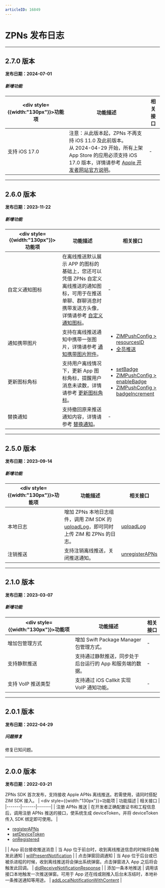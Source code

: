```yaml
---
articleID: 16849
---
```


# ZPNs 发布日志

---
## 2.7.0 版本

**发布日期：2024-07-01**

<h5>新增功能</h5>


| <div style={{width:"130px"}}>功能项</div>  | 功能描述 | 相关接口 |
|-------|-------|-------|
| 支持 iOS 17.0 | 注意：从此版本起，ZPNs 不再支持 iOS 11.0 及此前版本。<br />从 2024-04-29 开始，所有上架 App Store 的应用必须支持 iOS 17.0 版本，详情请参考 [Apple 开发者网站官方说明](https://developer.apple.com/news/upcoming-requirements/?id=04292024a)。 | - |

---

## 2.6.0 版本

**发布日期：2023-11-22**

<h5>新增功能</h5>

| <div style={{width:"130px"}}>功能项</div>  | 功能描述 | 相关接口 |
|-------|-------|-------|
| 自定义通知图标 | 在离线推送默认展示 APP 的图标的基础上，您还可以凭借 ZPNs 自定义离线推送的通知图标，可用于在推送单聊、群聊消息时携带发送方头像，详情请参考 [自定义通知图标](./../Offline%20push%20notifications/Best%20Practices/Modify%20a%20notification%20badge.mdx)。 | - |
| 通知携带图片 | 支持在离线推送通知中携带一张图片，详情请参考 [通知携带图片附件](./../Offline%20push%20notifications/Best%20Practices/Notify%20with%20photo%20attachment.mdx)。 | <ul><li>[ZIMPushConfig > resourcesID](@resourcesID-ZIMPushConfig)</li><li>[全员推送](/zh/zim-server/messaging/push-message-to-all-users)</li></ul> |
| 更新图标角标 | 支持用户离线情况下，更新 App 图标角标，提醒用户消息未读数，详情请参考 [更新图标角标](./../Offline%20push%20notifications/Best%20Practices/Modify%20a%20notification%20badge.mdx)。 | <ul><li>[setBadge](@setBadge)</li><li>[ZIMPushConfig > enableBadge](@enableBadge-ZIMPushConfig)</li><li>[ZIMPushConfig > badgeIncrement](@badgeIncrement-ZIMPushConfig)</li></ul> |
| 替换通知 | 支持撤回原来推送通知内容，详情请参考 [替换通知](./../Offline%20push%20notifications/Best%20Practices/Update%20a%20push%20notification.mdx)。 | - |

---


## 2.5.0 版本

**发布日期：2023-09-14**

<h5>新增功能</h5>

| <div style={{width:"130px"}}>功能项</div>  | 功能描述 | 相关接口 |
|-------|-------|-------|
| 本地日志 | 增加 ZPNs 本地日志组件，调用 ZIM SDK 的 [uploadLog](@uploadLog)，即可同时上传 ZIM 和 ZPNs 的日志。 | [uploadLog](@uploadLog) |
| 注销推送 | 支持注销离线推送，关闭推送通知。 | [unregisterAPNs](@unregisterAPNs) |

---

## 2.1.0 版本

**发布日期：2023-03-07**

<h5>新增功能</h5>

| <div style={{width:"130px"}}>功能项</div>  | 功能描述 | 相关接口 |
|-------|-------|-------|
| 增加包管理方式 | 增加 Swift Package Manager 包管理方式。 | - |
| 支持静默推送 | 支持通过静默推送，同步处于后台运行的 App 和服务端的数据。 | - |
| 支持 VoIP 推送类型 | 支持通过 iOS Callkit 实现 VoIP 通知功能。 | - |

---

## 2.0.1 版本

**发布日期：2022-04-29**

<h5>问题修复</h5>

修复已知问题。

---

## 2.0.0 版本

**发布日期：2022-03-21**

ZPNs SDK 首次发布，支持接收 Apple APNs 离线推送。若需使用，请同时搭配 ZIM SDK 接入。
| <div style={{width:"130px"}}>功能项</div>  | 功能描述 | 相关接口 |
|-------|-------|-------|
| 注册 APNs 推送 | 在开发者正确配置证书和工程信息后，调用注册 APNs 推送的接口，使系统生成 deviceToken，并将 deviceToken 传入 SDK 绑定即可使用。 | <ul><li>[registerAPNs](@registerAPNs)</li><li>[setDeviceToken](@setDeviceToken)</li><li>[onRegistered](@onRegistered)</li></ul> |
| App 前台接收推送消息 | 当 App 位于前台时，收到离线推送信息的时候将会触发此通知 | [willPresentNotification](https://doc-zh.zego.im/article/api?doc=zim_API~objective-c_ios~protocol~ZPNs#zp-ns-notification-center-will-present-notification-user-info-with-completion-handler) |
| 点击弹窗回调通知 | 当 App 位于后台或已被杀进程的时候，收到离线推送将会弹出系统弹窗。点击弹窗进入 App 之后将会触发此回调。 | [didReceiveNotificationResponse](https://doc-zh.zego.im/article/api?doc=zim_API~objective-c_ios~protocol~ZPNs#zp-ns-notification-center-did-receive-notification-response-with-completion-handler) |
| 添加一条本地推送 | 调用该接口本地触发一次推送弹窗。可用于 App 还在线或刚推入后台未冻结时，本地补一条推送通知等用途。 | [addLocalNotificationWithContent](https://doc-zh.zego.im/article/api?doc=zim_API~objective-c_ios~protocol~ZPNs#add-local-notification-with-content-content-trigger-completion-handler) |
